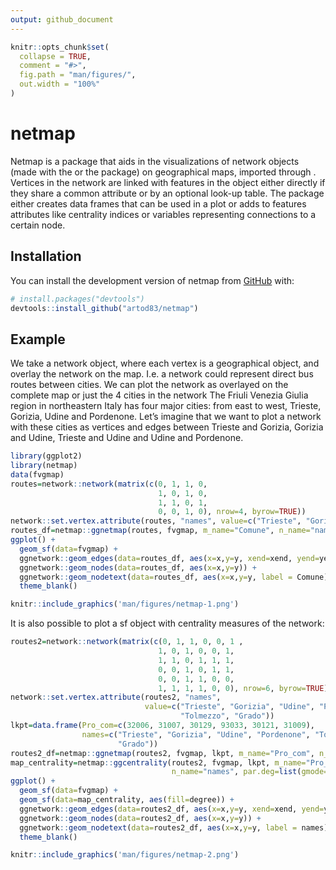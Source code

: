 ```yaml
---
output: github_document
---
```


<!-- README.md is generated from README.Rmd. Please edit that file -->

```r
knitr::opts_chunk$set(
  collapse = TRUE,
  comment = "#>",
  fig.path = "man/figures/",
  out.width = "100%"
)
```

# netmap

<!-- badges: start -->
<!-- badges: end -->

Netmap is a package that aids in the visualizations of network objects (made with the \code{network} or the \code{igraph} package) on geographical maps, imported through \code{sf}. Vertices in the network are linked with features in the \code{sf} object either directly if they share a common attribute or by an optional look-up table.
The package either creates data frames that can be used in a \code{ggplot2} plot or adds to \code{sf} features attributes like centrality indices or variables representing connections to a certain node.

## Installation

You can install the development version of netmap from [GitHub](https://github.com/) with:

``` r
# install.packages("devtools")
devtools::install_github("artod83/netmap")
```

## Example

We take a network object, where each vertex is a geographical object, and overlay the network on the map. I.e. a network could represent direct bus routes between cities. 
We can plot the network as overlayed on the complete map or just the 4 cities in the network
The Friuli Venezia Giulia region in northeastern Italy has four major cities: from east to west, Trieste, Gorizia, Udine and Pordenone. Let's imagine that we want to plot a network with these cities as vertices and edges between Trieste and Gorizia, Gorizia and Udine, Trieste and Udine and Udine and Pordenone.

```r
library(ggplot2)
library(netmap)
data(fvgmap)
routes=network::network(matrix(c(0, 1, 1, 0, 
                                 1, 0, 1, 0, 
                                 1, 1, 0, 1, 
                                 0, 0, 1, 0), nrow=4, byrow=TRUE))
network::set.vertex.attribute(routes, "names", value=c("Trieste", "Gorizia", "Udine", "Pordenone"))
routes_df=netmap::ggnetmap(routes, fvgmap, m_name="Comune", n_name="names")
ggplot() +
  geom_sf(data=fvgmap) +
  ggnetwork::geom_edges(data=routes_df, aes(x=x,y=y, xend=xend, yend=yend), colour="red") +
  ggnetwork::geom_nodes(data=routes_df, aes(x=x,y=y)) +
  ggnetwork::geom_nodetext(data=routes_df, aes(x=x,y=y, label = Comune), fontface = "bold") +
  theme_blank()
```
```r
knitr::include_graphics('man/figures/netmap-1.png')
```

It is also possible to plot a sf object with centrality measures of the network:

```r
routes2=network::network(matrix(c(0, 1, 1, 0, 0, 1 ,
                                 1, 0, 1, 0, 0, 1,
                                 1, 1, 0, 1, 1, 1,
                                 0, 0, 1, 0, 1, 1,
                                 0, 0, 1, 1, 0, 0,
                                 1, 1, 1, 1, 0, 0), nrow=6, byrow=TRUE))
network::set.vertex.attribute(routes2, "names", 
                              value=c("Trieste", "Gorizia", "Udine", "Pordenone", 
                                      "Tolmezzo", "Grado"))
lkpt=data.frame(Pro_com=c(32006, 31007, 30129, 93033, 30121, 31009), 
                names=c("Trieste", "Gorizia", "Udine", "Pordenone", "Tolmezzo", 
                        "Grado"))
routes2_df=netmap::ggnetmap(routes2, fvgmap, lkpt, m_name="Pro_com", n_name="names")
map_centrality=netmap::ggcentrality(routes2, fvgmap, lkpt, m_name="Pro_com", 
                                    n_name="names", par.deg=list(gmode="graph"))
ggplot() +
  geom_sf(data=fvgmap) +
  geom_sf(data=map_centrality, aes(fill=degree)) +
  ggnetwork::geom_edges(data=routes2_df, aes(x=x,y=y, xend=xend, yend=yend), colour="red") +
  ggnetwork::geom_nodes(data=routes2_df, aes(x=x,y=y)) +
  ggnetwork::geom_nodetext(data=routes2_df, aes(x=x,y=y, label = names), fontface = "bold", colour="") +
  theme_blank()
```

```r
knitr::include_graphics('man/figures/netmap-2.png')
```
